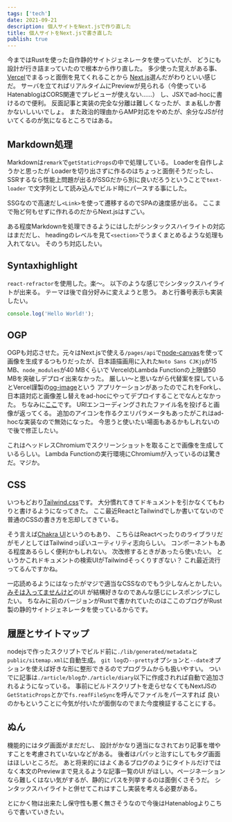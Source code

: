 ```yaml
---
tags: ['tech']
date: 2021-09-21
description: 個人サイトをNext.jsで作り直した
title: 個人サイトをNext.jsで書き直した
publish: true
---
```


今まではRustを使った自作静的サイトジェネレータを使っていたが、
どうにも設計が行き詰まっていたので根本から作り直した。
多少使った覚えがある事、[Vercel](https://vercel.com)でまるっと面倒を見てくれることから
[Next.js](https://nextjs.org)選んだがわりといい感じだ。
サーバを立てればリアルタイムにPreviewが見られる（今使っているHatenablogはCORS関連でプレビューが使えない……）
し、JSXでad-hocに書けるので便利。
反面記事と実装の完全な分離は難しくなったが、まぁ私しか書かないしいいでしょ。
また政治的理由からAMP対応をやめたが、余分なJSが付いてくるのが気になるところではある。

## Markdown処理

Markdownは`remark`で`getStaticProps`の中で処理している。
Loaderを自作しようかと思ったが
Loaderを切り出さずに作るのはちょっと面倒そうだったし、
SSRするなら性能上問題が出るがSSGだから別に良いだろうということで`text-loader`
で文字列として読み込んでビルド時にパースする事にした。

SSGなので高速だし`<Link>`を使って遷移するのでSPAの速度感が出る。
ここまで殆ど何もせずに作れるのだからNext.jsはすごい。

ある程度Markdownを処理できるようにはしたがシンタックスハイライトの対応はまだだし、
headingのレベルを見て`<section>`でうまくまとめるような処理も入れてない。
そのうち対応したい。

## Syntaxhighlight

`react-refractor`を使用した。楽〜。
以下のような感じでシンタックスハイライトが出来る。
テーマは後で自分好みに変えようと思う。
あと行番号表示も実装したい。

```js
console.log('Hello World!');
```

## OGP

OGPも対応させた。元々はNext.jsで使える`/pages/api`で[node-canvas](https://https://github.com/Automattic/node-canvas)を使って
画像を生成するつもりだったが、日本語描画用に入れた`Noto Sans CJKjp`が15 MB、`node_modules`が40 MBくらいで
VercelのLambda Functionの上限値50 MBを突破しデプロイ出来なかった。
厳しい〜と思いながら代替案を探しているとVercel謹製の[og-image](https://github.com/vercel/og-image)という
アプリケーションがあったのでこれをForkし、
日本語対応と画像差し替えをad-hocにやってデプロイすることでなんとなかった。
ちなみに[ここ](https://og-image-two-azure.vercel.app/)です。
URIエンコーディングされたファイル名を投げると画像が返ってくる。
追加のアイコンを作るクエリパラメータもあったがこれはad-hocな実装なので無効になった。
今思うと使いたい場面もあるかもしれないので後で修正したい。

これはヘッドレスChromiumでスクリーンショットを取ることで画像を生成しているらしい。
Lambda Functionの実行環境にChromiumが入っているのは驚きだ。マジか。

## CSS

いつもどおり[Tailwind.css](https://tailwindcss.com)です。
大分慣れてきてドキュメントを引かなくてもわりと書けるようになってきた。
ここ最近ReactとTailwindでしか書いてないので普通のCSSの書き方を忘却してきている。

そう言えば[Chakra UI](https://chakra-ui.com)というのもあり、
こちらはReactべったりのライブラリだがモノとしてはTailwindっぽいユーティリティ志向らしい。
コンポーネントもある程度あるらしく便利かもしれない。
次改修するときがあったら使いたい。
というかこれドキュメントの検索UIがTailwindそっくりすぎない？
これ最近流行ってるんですかね。

一応読めるようにはなったがマジで適当なCSSなのでもう少しなんとかしたい。
[みそは入ってませんけど](https://not-miso-inside.netlify.app/)のUI
が結構好きなのであんな感じにレスポンシブにしたい。
ちなみに前のバージョンがRustで書かれていたのはここのブログがRust製の静的サイトジェネレータを使っているからです。

## 履歴とサイトマップ

nodejsで作ったスクリプトでビルド前に`./lib/generated/metadata`と`public/sitemap.xml`に自動生成。
`git log`の`--pretty`オプションと`--date`オプションを使えば好きな形に整形できるのでプログラムからも扱いやすい。
ついでに記事は`./article/blog`か`./article/diary`以下に作成されれば自動で追加されるようになっている。
事前にビルドスクリプトを走らせなくてもNextJSの`GetStaticProps`とかで`fs.reafFileSync`を呼んでファイルをパースすれば
良いのかもということに今気が付いたが面倒なのでまた今度検証することにする。

## ぬん

機能的にはタグ画面がまだだし、
設計がかなり適当になされており記事を増やすことを考慮されていないなどがある。
後者はパパッと治すにしてもタグ画面はほしいところだ。
あと将来的にはよくあるブログのようにタイトルだけではなく本文のPreviewまで見えるような記事一覧のUI
がほしい。ページネーションなら難しくはない気がするが、静的にパスを列挙するのは面倒くさそうだ。
シンタックスハイライトと併せてこれはすこし実装を考える必要がある。

とにかく物は出来たし保守性も悪く無さそうなので今後はHatenablogよりこちらで書いていきたい。
